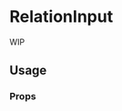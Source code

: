 <!--- RelationInput.stories.mdx --->


<Meta title="components/RelationInput" />

# RelationInput

WIP

## Usage

<Canvas>
  <Story name="base">
    <RelationInput label="Relations" labelLoadMore="Load More" name="options" relations={{
      data: {
        pages: [
          {
            id: 1,
            href: '',
            title: 'Relation 1',
            isDraft: false
          },
          {
            id: 2,
            href: '',
            title: 'Relation 2',
            isDraft: false
          }
        ],
      },
      isLoading: false,
      isSuccess: true
    }} />
  </Story>
</Canvas>

### Props

<ArgsTable of={RelationItem} />
